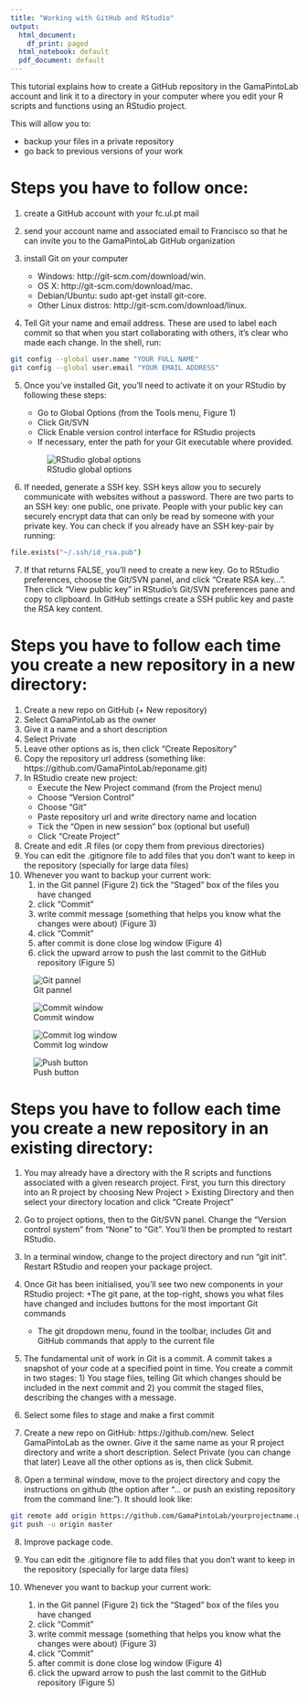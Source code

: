 ```yaml
---
title: "Working with GitHub and RStudio"
output:
  html_document:
    df_print: paged
  html_notebook: default
  pdf_document: default
---
```


This tutorial explains how to create a GitHub repository in the GamaPintoLab account and link it to a directory in your computer where you edit your R scripts and functions using an RStudio project. 

This will allow you to:

* backup your files in a private repository
* go back to previous versions of your work

# Steps you have to follow once:

1.  create a GitHub account with your fc.ul.pt mail
2.  send your account name and associated email to Francisco so that he can invite you to the GamaPintoLab GitHub organization
3.  install Git on your computer

    + Windows: http://git-scm.com/download/win.
    + OS X: http://git-scm.com/download/mac.
    + Debian/Ubuntu: sudo apt-get install git-core.
    + Other Linux distros: http://git-scm.com/download/linux.
    
4. Tell Git your name and email address. These are used to label each commit so that when you start collaborating with others, it’s clear who made each change. In the shell, run:

```bash
git config --global user.name "YOUR FULL NAME"
git config --global user.email "YOUR EMAIL ADDRESS"
```

5.  Once you've installed Git, you'll need to activate it on your RStudio by following these steps:

    * Go to Global Options (from the Tools menu, Figure 1)
    * Click Git/SVN
    * Click Enable version control interface for RStudio projects
    * If necessary, enter the path for your Git executable where provided.
   
     ![RStudio global options](./global_options.jpg) 

6. If needed, generate a SSH key. SSH keys allow you to securely communicate with websites without a password. There are two parts to an SSH key: one public, one private. People with your public key can securely encrypt data that can only be read by someone with your private key. You can check if you already have an SSH key-pair by running:

```bash
file.exists("~/.ssh/id_rsa.pub")
```


7. If that returns FALSE, you’ll need to create a new key. Go to RStudio preferences, choose the Git/SVN panel, and click “Create RSA key…”. Then click “View public key” in RStudio’s Git/SVN preferences pane and copy to clipboard. In GitHub settings create a SSH public key and paste the RSA key content.

# Steps you have to follow each time you create a new repository in a new directory:

1.  Create a new repo on GitHub (+ New repository)
2.  Select GamaPintoLab as the owner
3.  Give it a name and a short description
4.  Select Private
5.  Leave other options as is, then click "Create Repository"
6.  Copy the repository url address (something like: https://github.com/GamaPintoLab/reponame.git)
7.  In RStudio create new project:
    * Execute the New Project command (from the Project menu)
    * Choose "Version Control"
    * Choose "Git"
    * Paste repository url and write directory name and location
    * Tick the "Open in new session" box (optional but useful)
    * Click "Create Project"
8.  Create and edit .R files (or copy them from previous directories)
9.  You can edit the .gitignore file to add files that you don't want to keep in the repository (specially for large data files)
10. Whenever you want to backup your current work:
    1.  in the Git pannel (Figure 2) tick the "Staged" box of the files you have changed
    2.  click "Commit" 
    3.  write commit message (something that helps you know what the changes were about) (Figure 3)
    4.  click "Commit"
    5.  after commit is done close log window (Figure 4)
    6.  click the upward arrow to push the last commit to the GitHub repository (Figure 5)
    
  ![Git pannel](./git_pannel.jpg) 
  
  ![Commit window](./commit_window.jpg) 

  ![Commit log window](./commit_log.jpg) 
    
  ![Push button](./push_button.jpg)

# Steps you have to follow each time you create a new repository in an existing directory:

1.  You may already have a directory with the R scripts and functions associated with a given research project. First, you turn this directory into an R project by choosing New Project > Existing Directory and then select your directory location and click "Create Project"

2.  Go to project options, then to the Git/SVN panel. Change the “Version control system” from “None” to “Git”. You’ll then be prompted to restart RStudio.

3. In a terminal window, change to the project directory and run "git init". Restart RStudio and reopen your package project.

4. Once Git has been initialised, you’ll see two new components in your RStudio project:
    +The git pane, at the top-right, shows you what files have changed and includes buttons for the most important Git commands
    + The git dropdown menu, found in the toolbar, includes Git and GitHub commands that apply to the current file
  
5. The fundamental unit of work in Git is a commit. A commit takes a snapshot of your code at a specified point in time. You create a commit in two stages: 1) You stage files, telling Git which changes should be included in the next commit and 2) you commit the staged files, describing the changes with a message.

6. Select some files to stage and make a first commit

6. Create a new repo on GitHub: https://github.com/new. Select GamaPintoLab as the owner. Give it the same name as your R project directory and write a short description. Select Private (you can change that later) Leave all the other options as is, then click Submit.

7. Open a terminal window, move to the project directory and copy the instructions on github (the option after "... or push an existing repository from the command line:"). It should look like:

```bash
git remote add origin https://github.com/GamaPintoLab/yourprojectname.git
git push -u origin master
```

8. Improve package code.

9. You can edit the .gitignore file to add files that you don't want to keep in the repository (specially for large data files)

10. Whenever you want to backup your current work:
    1.  in the Git pannel (Figure 2) tick the "Staged" box of the files you have changed
    2.  click "Commit" 
    3.  write commit message (something that helps you know what the changes were about) (Figure 3)
    4.  click "Commit"
    5.  after commit is done close log window (Figure 4)
    6.  click the upward arrow to push the last commit to the GitHub repository (Figure 5) 


    